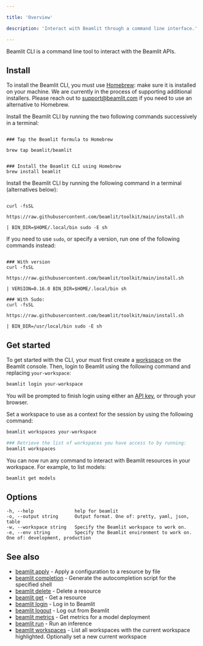 ```yaml
---

title: 'Overview'

description: 'Interact with Beamlit through a command line interface.'

---
```


Beamlit CLI is a command line tool to interact with the Beamlit APIs.

## Install

<AccordionGroup>

<Accordion title="Install on Mac" icon="apple">

<Warning>To install the Beamlit CLI, you must use [Homebrew](https://brew.sh/): make sure it is installed on your machine. We are currently in the process of supporting additional installers. Please reach out to [support@beamlit.com](mailto:support@beamlit.com) if you need to use an alternative to Homebrew.</Warning>

Install the Beamlit CLI by running the two following commands successively in a terminal:

```shell 

### Tap the Beamlit formula to Homebrew

brew tap beamlit/beamlit

```

```shell 

### Install the Beamlit CLI using Homebrew
brew install beamlit

```

</Accordion>

<Accordion title="Install on Linux" icon="linux">

Install the Beamlit CLI by running the following command in a terminal (alternatives below):

```shell 

curl -fsSL

https://raw.githubusercontent.com/beamlit/toolkit/main/install.sh

| BIN_DIR=$HOME/.local/bin sudo -E sh

```

If you need to use `sudo`, or specify a version, run one of the following commands instead:

```shell 

### With version
curl -fsSL

https://raw.githubusercontent.com/beamlit/toolkit/main/install.sh

| VERSION=0.16.0 BIN_DIR=$HOME/.local/bin sh

### With Sudo:
curl -fsSL

https://raw.githubusercontent.com/beamlit/toolkit/main/install.sh

| BIN_DIR=/usr/local/bin sudo -E sh

```

</Accordion>

</AccordionGroup>

## Get started

To get started with the CLI, your must first create a [workspace](../Security/Workspace-access-control) on the Beamlit console. Then, login to Beamlit using the following command and replacing `your-workspace`:

```bash
beamlit login your-workspace
```

You will be prompted to finish login using either an [API key](../Security/Access-tokens), or through your browser.

Set a workspace to use as a context for the session by using the following command:

```bash
beamlit workspaces your-workspace

### Retrieve the list of workspaces you have access to by running:
beamlit workspaces
```

You can now run any command to interact with Beamlit resources in your workspace. For example, to list models:

```bash
beamlit get models
```

## **Options**

```
-h, --help               help for beamlit
-o, --output string      Output format. One of: pretty, yaml, json, table
-w, --workspace string   Specify the Beamlit workspace to work on.
-e, --env string         Specify the Beamlit environment to work on. One of: development, production
```

## See also

- [beamlit apply](https://www.notion.so/beamlit_apply) - Apply a configuration to a resource by file
- [beamlit completion](https://www.notion.so/beamlit_completion) - Generate the autocompletion script for the specified shell
- [beamlit delete](https://www.notion.so/beamlit_delete) - Delete a resource
- [beamlit get](https://www.notion.so/beamlit_get) - Get a resource
- [beamlit login](https://www.notion.so/beamlit_login) - Log in to Beamlit
- [beamlit logout](https://www.notion.so/beamlit_logout) - Log out from Beamlit
- [beamlit metrics](https://www.notion.so/beamlit_metrics) - Get metrics for a model deployment
- [beamlit run](https://www.notion.so/beamlit_run) - Run an inference
- [beamlit workspaces](https://www.notion.so/beamlit_workspaces) - List all workspaces with the current workspace highlighted. Optionally set a new current workspace